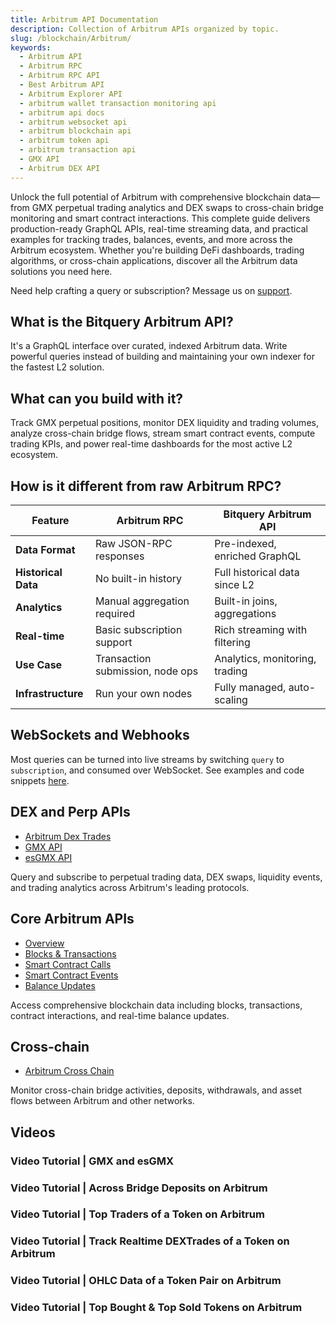 ```yaml
---
title: Arbitrum API Documentation
description: Collection of Arbitrum APIs organized by topic.
slug: /blockchain/Arbitrum/
keywords:
  - Arbitrum API
  - Arbitrum RPC
  - Arbitrum RPC API
  - Best Arbitrum API
  - Arbitrum Explorer API
  - arbitrum wallet transaction monitoring api
  - arbitrum api docs
  - arbitrum websocket api
  - arbitrum blockchain api
  - arbitrum token api
  - arbitrum transaction api
  - GMX API
  - Arbitrum DEX API
---
```



Unlock the full potential of Arbitrum with comprehensive blockchain data—from GMX perpetual trading analytics and DEX swaps to cross-chain bridge monitoring and smart contract interactions. This complete guide delivers production-ready GraphQL APIs, real-time streaming data, and practical examples for tracking trades, balances, events, and more across the Arbitrum ecosystem. Whether you're building DeFi dashboards, trading algorithms, or cross-chain applications, discover all the Arbitrum data solutions you need here.

Need help crafting a query or subscription? Message us on [support](https://t.me/Bloxy_info).

## What is the Bitquery Arbitrum API?

It's a GraphQL interface over curated, indexed Arbitrum data. Write powerful queries instead of building and maintaining your own indexer for the fastest L2 solution.

## What can you build with it?

Track GMX perpetual positions, monitor DEX liquidity and trading volumes, analyze cross-chain bridge flows, stream smart contract events, compute trading KPIs, and power real-time dashboards for the most active L2 ecosystem.

## How is it different from raw Arbitrum RPC?

| Feature             | Arbitrum RPC                     | Bitquery Arbitrum API          |
| ------------------- | -------------------------------- | ------------------------------ |
| **Data Format**     | Raw JSON-RPC responses           | Pre-indexed, enriched GraphQL  |
| **Historical Data** | No built-in history              | Full historical data since L2  |
| **Analytics**       | Manual aggregation required      | Built-in joins, aggregations   |
| **Real-time**       | Basic subscription support       | Rich streaming with filtering  |
| **Use Case**        | Transaction submission, node ops | Analytics, monitoring, trading |
| **Infrastructure**  | Run your own nodes               | Fully managed, auto-scaling    |

## WebSockets and Webhooks

Most queries can be turned into live streams by switching `query` to `subscription`, and consumed over WebSocket. See examples and code snippets [here](https://docs.bitquery.io/docs/subscriptions/websockets/).

## DEX and Perp APIs

- [Arbitrum Dex Trades](./DexTrades)
- [GMX API](./gmx-api)
- [esGMX API](./esgmx-api)

Query and subscribe to perpetual trading data, DEX swaps, liquidity events, and trading analytics across Arbitrum's leading protocols.

## Core Arbitrum APIs

- [Overview](./Overview)
- [Blocks & Transactions](./Blocks_Transactions)
- [Smart Contract Calls](./Smart_Contract_Calls)
- [Smart Contract Events](./Smart_Contract_Events)
- [Balance Updates](./Balance_Updates)

Access comprehensive blockchain data including blocks, transactions, contract interactions, and real-time balance updates.

## Cross-chain

- [Arbitrum Cross Chain](./arbitrum-cross-chain)

Monitor cross-chain bridge activities, deposits, withdrawals, and asset flows between Arbitrum and other networks.

## Videos

### Video Tutorial | GMX and esGMX

<VideoPlayer url="https://youtu.be/tEPknPDQgIU" />

### Video Tutorial | Across Bridge Deposits on Arbitrum

<VideoPlayer url="https://www.youtube.com/watch?v=ibI3OXhdxUQ" />

### Video Tutorial | Top Traders of a Token on Arbitrum

<VideoPlayer url="https://www.youtube.com/watch?v=57jDX4Pu1dA" />

### Video Tutorial | Track Realtime DEXTrades of a Token on Arbitrum

<VideoPlayer url="https://www.youtube.com/watch?v=RpfxnBDzqng" />

### Video Tutorial | OHLC Data of a Token Pair on Arbitrum

<VideoPlayer url="https://www.youtube.com/watch?v=nN2hyF0pQKQ" />

### Video Tutorial | Top Bought & Top Sold Tokens on Arbitrum

<VideoPlayer url="https://www.youtube.com/watch?v=AYR8uA1jSQQ" />
